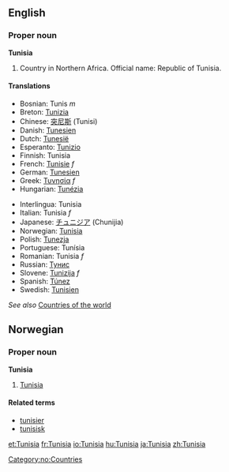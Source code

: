 ==English==

===Proper noun===
'''Tunisia'''
# Country in Northern Africa. Official name: Republic of Tunisia.

====Translations====

{{top}}
*Bosnian: Tunis ''m''
*Breton: [[Tunizia]]
*Chinese: [[突尼斯]] (Tunisi)
*Danish: [[Tunesien]]
*Dutch: [[Tunesië]]
*Esperanto: [[Tunizio]]
*Finnish: Tunisia
*French: [[Tunisie]] ''f''
*German: [[Tunesien]]
*Greek: [[Τυνησία]] ''f''
*Hungarian: [[Tunézia]]
{{mid}}
*Interlingua: Tunisia
*Italian: Tunisia ''f''
*Japanese: [[チュニジア]] (Chunijia)
*Norwegian: [[#Norwegian|Tunisia]]
*Polish: [[Tunezja]]
*Portuguese: Tunísia
*Romanian: Tunisia ''f''
*Russian: [[Тунис]]
*Slovene: [[Tunizija]] ''f''
*Spanish: [[Túnez]]
*Swedish: [[Tunisien]]
{{bottom}}

''See also'' [[Countries of the world]]

==Norwegian==
===Proper noun===
[[Category:no:Countries]]
'''Tunisia'''
#[[#English|Tunisia]]
====Related terms====
*[[tunisier]]
*[[tunisisk]]

[[et:Tunisia]]
[[fr:Tunisia]]
[[io:Tunisia]]
[[hu:Tunisia]]
[[ja:Tunisia]]
[[zh:Tunisia]]